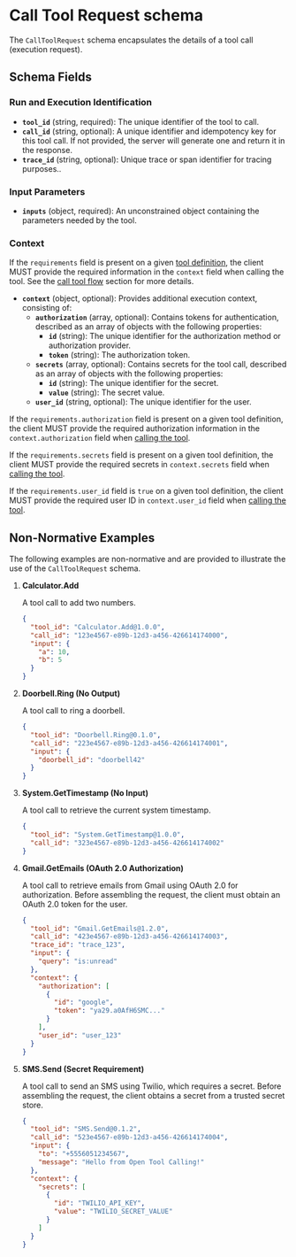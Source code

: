 # Call Tool Request schema

The `CallToolRequest` schema encapsulates the details of a tool call (execution request).

## Schema Fields

### Run and Execution Identification

- **`tool_id`** (string, required): The unique identifier of the tool to call.
- **`call_id`** (string, optional): A unique identifier and idempotency key for this tool call.
  If not provided, the server will generate one and return it in the response.
- **`trace_id`** (string, optional): Unique trace or span identifier for tracing purposes..

### Input Parameters

- **`inputs`** (object, required): An unconstrained object containing the parameters needed by the tool.

### Context

If the `requirements` field is present on a given [tool definition](tool-definition),
the client MUST provide the required information in the `context` field when calling the tool.
See the [call tool flow](../flows/call-tool) section for more details.

- **`context`** (object, optional): Provides additional execution context, consisting of:
  - **`authorization`** (array, optional): Contains tokens for authentication, described as an array of objects with the following properties:
    - **`id`** (string): The unique identifier for the authorization method or authorization provider.
    - **`token`** (string): The authorization token.
  - **`secrets`** (array, optional): Contains secrets for the tool call, described as an array of objects with the following properties:
    - **`id`** (string): The unique identifier for the secret.
    - **`value`** (string): The secret value.
  - **`user_id`** (string, optional): The unique identifier for the user.

If the `requirements.authorization` field is present on a given tool definition, the client MUST provide the required authorization information in the `context.authorization` field when [calling the tool](../flows/call-tool).

If the `requirements.secrets` field is present on a given tool definition, the client MUST provide the required secrets in `context.secrets` field when [calling the tool](../flows/call-tool).

If the `requirements.user_id` field is `true` on a given tool definition, the client MUST provide the required user ID in `context.user_id` field when [calling the tool](../flows/call-tool).

## Non-Normative Examples

The following examples are non-normative and are provided to illustrate the use of the `CallToolRequest` schema.

1. **Calculator.Add**

   A tool call to add two numbers.

   ```json
   {
     "tool_id": "Calculator.Add@1.0.0",
     "call_id": "123e4567-e89b-12d3-a456-426614174000",
     "input": {
       "a": 10,
       "b": 5
     }
   }
   ```

2. **Doorbell.Ring (No Output)**

   A tool call to ring a doorbell.

   ```json
   {
     "tool_id": "Doorbell.Ring@0.1.0",
     "call_id": "223e4567-e89b-12d3-a456-426614174001",
     "input": {
       "doorbell_id": "doorbell42"
     }
   }
   ```

3. **System.GetTimestamp (No Input)**

   A tool call to retrieve the current system timestamp.

   ```json
   {
     "tool_id": "System.GetTimestamp@1.0.0",
     "call_id": "323e4567-e89b-12d3-a456-426614174002"
   }
   ```

4. **Gmail.GetEmails (OAuth 2.0 Authorization)**

   A tool call to retrieve emails from Gmail using OAuth 2.0 for authorization. Before assembling the request, the client must obtain an OAuth 2.0 token for the user.

   ```json
   {
     "tool_id": "Gmail.GetEmails@1.2.0",
     "call_id": "423e4567-e89b-12d3-a456-426614174003",
     "trace_id": "trace_123",
     "input": {
       "query": "is:unread"
     },
     "context": {
       "authorization": [
         {
           "id": "google",
           "token": "ya29.a0AfH6SMC..."
         }
       ],
       "user_id": "user_123"
     }
   }
   ```

5. **SMS.Send (Secret Requirement)**

   A tool call to send an SMS using Twilio, which requires a secret. Before assembling the request, the client obtains a secret from a trusted secret store.

   ```json
   {
     "tool_id": "SMS.Send@0.1.2",
     "call_id": "523e4567-e89b-12d3-a456-426614174004",
     "input": {
       "to": "+5556051234567",
       "message": "Hello from Open Tool Calling!"
     },
     "context": {
       "secrets": [
         {
           "id": "TWILIO_API_KEY",
           "value": "TWILIO_SECRET_VALUE"
         }
       ]
     }
   }
   ```
